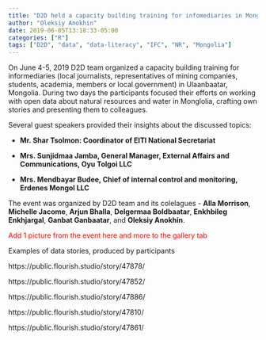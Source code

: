 ```yaml
---
title: "D2D held a capacity building training for infomediaries in Mongolia"
author: "Oleksiy Anokhin"
date: 2019-06-05T13:18:33-05:00
categories: ["R"]
tags: ["D2D", "data", "data-literacy", "IFC", "NR", "Mongolia"]
---
```


On June 4-5, 2019 D2D team organized a capacity building training for informediaries (local journalists, representatives of mining companies, students, academia, members or local government) in Ulaanbaatar, Mongolia. During two days the participants focused their efforts on working with open data about natural resources and water in  Monglolia, crafting own stories and presenting them to colleagues. 

Several guest speakers provided their insights about the discussed topics:

- **Mr. Shar Tsolmon: Coordinator of EITI National Secretariat**

- **Mrs. Sunjidmaa Jamba, General Manager, External Affairs and Communications, Oyu Tolgoi LLC**

- **Mrs. Mendbayar Budee, Chief of internal control and monitoring, Erdenes Mongol LLC**

The event was organized by D2D team and its colelagues - **Alla Morrison**, **Michelle Jacome**, **Arjun Bhalla**, **Delgermaa Boldbaatar**, **Enkhbileg Enkhjargal**, **Ganbat Ganbaatar**, and **Oleksiy Anokhin**. 

<span style="color:red">Add 1 picture from the event here and more to the gallery tab</span> <br>

Examples of data stories, produced by participants

https://public.flourish.studio/story/47878/

https://public.flourish.studio/story/47852/

https://public.flourish.studio/story/47886/

https://public.flourish.studio/story/47810/

https://public.flourish.studio/story/47861/

 








